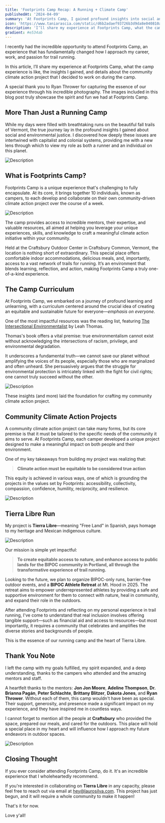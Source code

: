 ```yaml
---
title: 'Footprints Camp Recap: A Running + Climate Camp'
publishedAt: '2024-04-09'
summary: 'At Footprints Camp, I gained profound insights into social and environmental justice and embarked on a community climate action project called Tierra Libre, aiming to improve nature access for the BIPOC community. Here's my recap.'
icon: 'https://www.taniarascia.com/static/d6b2adaef93726b3d9da8e040810adb8/92ab1/graphql.png'
description: 'I’ll share my experience at Footprints Camp, what the camp experience is like, the insights I gained, and details about the community climate action project that I decided to work on during the camp.'
gradient: #e534ab
---
```


I recently had the incredible opportunity to attend Footprints Camp, an experience that has fundamentally changed how I approach my career, work, and passion for trail running.

In this article, I’ll share my experience at Footprints Camp, what the camp experience is like, the insights I gained, and details about the community climate action project that I decided to work on during the camp.

A special thank you to Ryan Thrower for capturing the essence of our experience through his incredible photography. The images included in this blog post truly showcase the spirit and fun we had at Footprints Camp.

## More Than Just a Running Camp

While my days were filled with breathtaking runs on the beautiful fall trails of Vermont, the true journey lay in the profound insights I gained about social and environmental justice. I discovered how deeply these issues are intertwined with capitalist and colonial systems, providing me with a new lens through which to view my role as both a runner and an individual on this planet.

<Image
	src="https://res.cloudinary.com/laurosilvacom/image/upload/v1733096595/laurosilvacom/footprints/nrhyvdgf1xpxkhu5cn0a.jpg"
	alt="Description"
/>

## What is Footprints Camp?

Footprints Camp is a unique experience that's challenging to fully encapsulate. At its core, it brings together 10 individuals, known as campers, to each develop and collaborate on their own community-driven climate action project over the course of a week.

<Image
	src="https://res.cloudinary.com/laurosilvacom/image/upload/v1733096521/laurosilvacom/footprints/hvssnr62txxyo0dg37r5.jpg"
	alt="Description"
/>

The camp provides access to incredible mentors, their expertise, and valuable resources, all aimed at helping you leverage your unique experiences, skills, and knowledge to craft a meaningful climate action initiative within your community.

Held at the Craftsbury Outdoor Center in Craftsbury Common, Vermont, the location is nothing short of extraordinary. This special place offers comfortable indoor accommodations, delicious meals, and, importantly, access to a vast network of trails for running. It’s an environment that blends learning, reflection, and action, making Footprints Camp a truly one-of-a-kind experience.

## The Camp Curriculum

At Footprints Camp, we embarked on a journey of profound learning and unlearning, with a curriculum centered around the crucial idea of creating an equitable and sustainable future for everyone—_emphasis on everyone_.

One of the most impactful resources was the reading list, featuring [The Intersectional Environmentalist](https://intersectionalenvironmentalist.com/) by Leah Thomas.

Thomas's book offers a vital premise: true environmentalism cannot exist without acknowledging the intersections of racism, privilege, and environmental degradation.

It underscores a fundamental truth—we cannot save our planet without amplifying the voices of its people, especially those who are marginalized and often unheard. She persuasively argues that the struggle for environmental protection is intricately linked with the fight for civil rights; one cannot truly succeed without the other.

<Image
	src="https://res.cloudinary.com/laurosilvacom/image/upload/v1733096512/laurosilvacom/footprints/yxdwfniggdfixlvqahzd.jpg"
	alt="Description"
/>

These insights (and more) laid the foundation for crafting my community climate action project.

## Community Climate Action Projects

A community climate action project can take many forms, but its core premise is that it must be tailored to the specific needs of the community it aims to serve. At Footprints Camp, each camper developed a unique project designed to make a meaningful impact on both people and their environment.

One of my key takeaways from building my project was realizing that:

> **Climate action must be equitable to be considered true action**

This equity is achieved in various ways, one of which is grounding the projects in the values set by Footprints: accessibility, collectivity, compassion, confidence, humility, reciprocity, and resilience.

<Image
	src="https://res.cloudinary.com/laurosilvacom/image/upload/v1733096522/laurosilvacom/footprints/mblcyj5gx4losphwwsyf.jpg"
	alt="Description"
/>

## Tierra Libre Run

My project is **Tierra Libre**—meaning "Free Land" in Spanish, pays homage to my heritage and Mexican indigenous culture.

<Image
	src="https://res.cloudinary.com/laurosilvacom/image/upload/v1733096509/laurosilvacom/footprints/zb4ctuarpggdnidw98lf.jpg"
	alt="Description"
/>

Our mission is simple yet impactful:

> **To create equitable access to nature, and enhance access to public lands for the BIPOC community in Portland, all through the transformative experience of trail running.**

Looking to the future, we plan to organize BIPOC-only runs, barrier-free outdoor events, and a **BIPOC Athlete Retreat** at Mt. Hood in 2025. The retreat aims to empower underrepresented athletes by providing a safe and supportive environment for them to connect with nature, heal in community, and expand their role in the outdoors.

After attending Footprints and reflecting on my personal experience in trail running, I've come to understand that real inclusion involves offering tangible support—such as financial aid and access to resources—but most importantly, it requires a community that celebrates and amplifies the diverse stories and backgrounds of people.

This is the essence of our running camp and the heart of Tierra Libre.

## Thank You Note

I left the camp with my goals fulfilled, my spirit expanded, and a deep understanding, thanks to the campers who attended and the amazing mentors and staff.

A heartfelt thanks to the mentors: **Jon Jon Moore**, **Adeline Thompson**, **Dr. Brianna Pagán**, **Peter Schlachte**, **Brittany Blitzer**, **Dakota Jones**, and **Ryan Thrower**. Without each of them, this camp wouldn't have been as special. Their support, generosity, and presence made a significant impact on my experience, and they have inspired me in countless ways.

I cannot forget to mention all the people at **Craftsbury** who provided the space, prepared our meals, and cared for the outdoors. This place will hold a special place in my heart and will influence how I approach my future endeavors in outdoor spaces.

<Image
	src="https://res.cloudinary.com/laurosilvacom/image/upload/v1733096512/laurosilvacom/footprints/ng9kedhiyngvlxrqmkhp.jpg"
	alt="Description"
/>

## Closing Thought

If you ever consider attending Footprints Camp, do it. It's an incredible experience that I wholeheartedly recommend.

If you're interested in collaborating on **Tierra Libre** in any capacity, please feel free to reach out via email at [hey@laurosilva.com](mailto:hey@laurosilva.com). This project has just begun, and it will require a whole community to make it happen!

That's it for now.

Love y'all!
